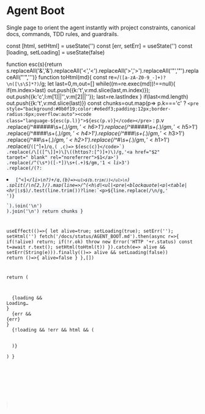 

# Agent Boot

Single page to orient the agent instantly with project constraints, canonical docs, commands, TDD rules, and guardrails.

<Meta title="Docs/Agent Boot" />

  const [html, setHtml] = useState('')
  const [err, setErr] = useState('')
  const [loading, setLoading] = useState(false)

function esc(s){return s.replaceAll('&','&amp;').replaceAll('<','&lt;').replaceAll('>','&gt;').replaceAll('"','&quot;').replaceAll("'",'&#39;')}
function toHtml(md){
const re=/`([a-zA-Z0-9_-]+)?\n([\s\S]*?)`/g; let last=0,m,out=[]
while((m=re.exec(md))!==null){ if(m.index>last) out.push({k:'t',v:md.slice(last,m.index)}); out.push({k:'c',l:m[1]||'',v:m[2]||''}); last=re.lastIndex }
if(last<md.length) out.push({k:'t',v:md.slice(last)})
const chunks=out.map(p=> p.k==='c'
? `<pre style="background:#0b0f19;color:#e6edf3;padding:12px;border-radius:6px;overflow:auto"><code class="language-${esc(p.l)}">${esc(p.v)}</code></pre>`
: p.v
.replace(/^######\s+(._)$/gm,'<h6>$1</h6>').replace(/^#####\s+(._)$/gm,'<h5>$1</h5>')
        .replace(/^####\s+(.*)$/gm,'<h4>$1</h4>').replace(/^###\s+(.*)$/gm,'<h3>$1</h3>')
        .replace(/^##\s+(.*)$/gm,'<h2>$1</h2>').replace(/^#\s+(.*)$/gm,'<h1>$1</h1>')
        .replace(/`([^`]+)`/g,(_,c)=>`<code style="background:#f6f8fa;padding:2px 4px;border-radius:4px">${esc(c)}</code>`)
        .replace(/\[([^\]]+)\]\((https?:[^)]+)\)/g,'<a href="$2" target="_blank" rel="noreferrer">$1</a>')
        .replace(/^(\s*)([-*])\s+(.+)$/gm,'$1<li>$3</li>')
        .replace(/(?:<li>[^<]*<\/li>\n?)+/g,(b)=>`<ul>${b.trim()}</ul>\n`)
        .split(/\n{2,}/).map(line=>/^(<h\d|<ul|<pre|<blockquote|<p|<table|<hr|\s*$)/.test(line.trim())?line:`<p>${line.replace(/\n/g,'<br/>')}</p>`).join('\n')
).join('\n')
return chunks
}

useEffect(()=>{
let alive=true; setLoading(true); setErr(''); setHtml('')
fetch('/docs/status/AGENT_BOOT.md').then(async r=>{
if(!alive) return; if(!r.ok) throw new Error('HTTP '+r.status)
const t=await r.text(); setHtml(toHtml(t))
}).catch(e=> alive && setErr(String(e))).finally(()=> alive && setLoading(false))
return ()=>{ alive=false }
},[])

return (

<div style={{ maxWidth: 1000 }}>
  {loading && <div style={{ fontFamily: "monospace" }}>Loading…</div>}
  {err && <div style={{ fontFamily: "monospace", color: "crimson" }}>{err}</div>}
  {!loading && !err && html && (
    <div
      style={{ border: "1px solid #eee", borderRadius: 6, padding: 14, background: "white" }}
      dangerouslySetInnerHTML={{ __html: html }}
    />
  )}
</div>
) }

<Canvas>
  <AgentBootDoc />
</Canvas>

<LastUpdated file="docs/status/AGENT_BOOT.md" />
